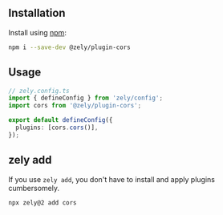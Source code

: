 ## Installation

Install using [npm](https://npmjs.com/package/@zely/plugin-cors):

```bash
npm i --save-dev @zely/plugin-cors
```

## Usage

```ts
// zely.config.ts
import { defineConfig } from 'zely/config';
import cors from '@zely/plugin-cors';

export default defineConfig({
  plugins: [cors.cors()],
});
```

## zely add

If you use `zely add`, you don't have to install and apply plugins cumbersomely.

```bash
npx zely@2 add cors
```
